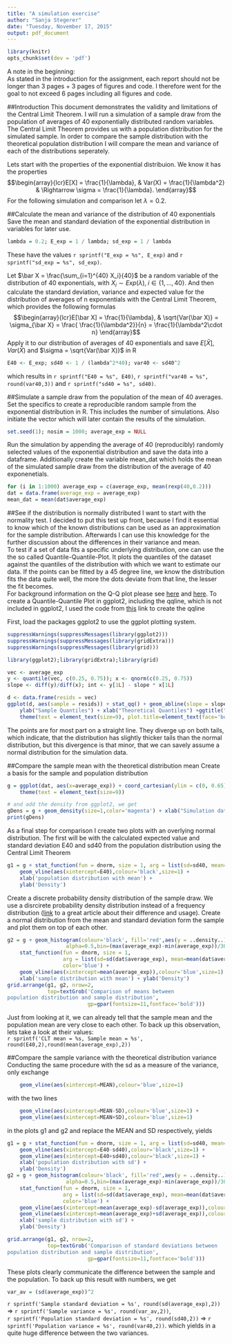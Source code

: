 ```yaml
---
title: "A simulation exercise"
author: "Sanja Stegerer"
date: "Tuesday, November 17, 2015"
output: pdf_document
---
```

```r
library(knitr)
opts_chunk$set(dev = 'pdf')
```
A note in the beginning:   
As stated in the introduction for the assignment, each report should not be longer than 3 pages + 3 pages of figures and code. I therefore went for the goal to not exceed 6 pages including all figures and code.    

##Introduction
This document demonstrates the validity and limitations of the Central Limit Theorem. I will run a simulation of a sample draw from the population of averages of 40 exponentially distributed random variables. The Central Limit Theorem provides us with a population distribution for the simulated sample. In order to compare the sample distribution with the theoretical population distribution I will compare the mean and variance of each of the distributions seperately. 

Lets start with the properties of the exponential distribuion. We know it has the properties
$$\begin{array}{lcr}E[X] = \frac{1}{\lambda}, & 
Var(X) = \frac{1}{\lambda^2} &
\Rightarrow \sigma = \frac{1}{\lambda}.
\end{array}$$ 
For the following simulation and comparison let $\lambda=0.2$.

##Calculate the mean and variance of the distribution of 40 exponentials
Save the mean and standard deviation of the exponential distribution in variables for later use.
```r
lambda = 0.2; E_exp = 1 / lambda; sd_exp = 1 / lambda
```
These have the values `r sprintf("E_exp = %s", E_exp)` and `r sprintf("sd_exp = %s", sd_exp)`.  

Let $\bar X = \frac{\sum_{i=1}^{40} X_i}{40}$ be a random variable of the distribution of 40 exponentials, with $X_i \sim Exp(\lambda), \; i \in \{1, \dots, 40\}$. And then calculate the standard deviation, variance and expected value for the distribution of averages of n exponentials with the Central Limit Theorem, which provides the following formulas  
$$\begin{array}{lcr}E[\bar X] = \frac{1}{\lambda}, &
\sqrt{Var(\bar X)} = \sigma_{\bar X} = \frac{ \frac{1}{\lambda^2}}{n} = \frac{1}{\lambda^2\cdot n}
\end{array}$$ 
Apply it to our distribution of averages of 40 exponentials and save $E[\bar X], Var(\bar X)$ and $\sigma = \sqrt{Var(\bar X)}$ in R
```r
E40 <- E_exp; sd40 <- 1 / (lambda^2*40); var40 <- sd40^2
```
which results in `r sprintf("E40 = %s", E40)`, `r sprintf("var40 = %s", round(var40,3))` and `r sprintf("sd40 = %s", sd40)`.  

##Simulate a sample draw from the population of the mean of 40 averages. 
Set the specifics to create a reproducible random sample from the exponential distribution in R. This includes the number of simulations. Also initiate the vector which will later contain the results of the simulation. 
```r
set.seed(1); nosim = 1000; average_exp = NULL
```
Run the simulation by appending the average of 40 (reproducibly) randomly selected values of the exponential distribution and save the data into a dataframe. Additionally create the variable mean_dat which holds the mean of the simulated sample draw from the distribution of the average of 40 exponenetials.  
```r
for (i in 1:1000) average_exp = c(average_exp, mean(rexp(40,0.2)))
dat = data.frame(average_exp = average_exp)
mean_dat = mean(dat$average_exp)
```

##See if the distribution is normally distributed
I want to start with the normality test. I decided to put this test up front, because I find it essential to know which of the known distributions can be used as an approximation for the sample distribution. Afterwards I can use this knowledge for the further discussion about the differences in their variance and mean.   
To test if a set of data fits a specific underlying distribution, one can use the the so called Quantile-Quantile-Plot. It plots the quantiles of the dataset against the quantiles of the distribution with which we want to estimate our data. If the points can be fitted by a 45 degree line, we know the distribution fits the data quite well, the more the dots deviate from that line, the lesser the fit becomes.  
For background information on the Q-Q plot please see [here](https://en.wikipedia.org/wiki/Q%E2%80%93Q_plot) and [here](http://emp.byui.edu/BrownD/Stats-intro/dscrptv/graphs/qq-plot_egs.htm).
To create a Quantile-Quantile Plot in ggplot2, including the qqline, which is not included in ggplot2, I used the code from [this](https://gist.github.com/meren/4485081) link to create the qqline

First, load the packages ggplot2 to use the ggplot plotting system.
```r
suppressWarnings(suppressMessages(library(ggplot2)))
suppressWarnings(suppressMessages(library(gridExtra)))
suppressWarnings(suppressMessages(library(grid)))
```
```r
library(ggplot2);library(gridExtra);library(grid)
```
```r
vec <- average_exp 
y <- quantile(vec, c(0.25, 0.75)); x <- qnorm(c(0.25, 0.75))
slope <- diff(y)/diff(x); int <- y[1L] - slope * x[1L]

d <- data.frame(resids = vec)
ggplot(d, aes(sample = resids)) + stat_qq() + geom_abline(slope = slope, intercept = int) +
    ylab("Sample Quantiles") + xlab("Theoretical Quantiles") +ggtitle("Normal Q-Q-Plot") +
    theme(text = element_text(size=9), plot.title=element_text(face='bold'))
```
The points are for most part on a straight line. They diverge up on both tails, which indicate, that the distribution has slightly thicker tails than the normal distribution, but this divergence is that minor, that we can savely assume a normal distribution for the simulation data. 

##Compare the sample mean with the theoretical distribution mean
Create a basis for the sample and population distribution  
```r
g = ggplot(dat, aes(x=average_exp)) + coord_cartesian(ylim = c(0, 0.65), xlim = c(2.5,8)) +
    theme(text = element_text(size=9))
```
```r
# and add the density from ggplot2, we get   
gDens = g + geom_density(size=1,color='magenta') + xlab("Simulation data, custom ")
print(gDens)
```
As a final step for comparison I create two plots with an overlying normal distribution. The first will be with the calculated expected value and standard deviation E40 and sd40 from the population distribution using the Central Limit Theorem 
```r
g1 = g + stat_function(fun = dnorm, size = 1, arg = list(sd=sd40, mean=E40)) +
    geom_vline(aes(xintercept=E40),colour='black',size=1) +
    xlab('population distribution with mean') +
    ylab('Density')
```
Create a discrete probability density distribution of the sample draw. We use a disrcirete probability density distribution instead of a frequency distribution ([link](https://plot.ly/histogram/) to a great article about their difference and usage). Create a normal distribution from the mean and standard deviation form the sample and plot them on top of each other.
```r
g2 = g + geom_histogram(colour='black', fill='red',aes(y = ..density..), 
                   alpha=0.5,bin=(max(average_exp)-min(average_exp))/30) +   
    stat_function(fun = dnorm, size = 1, 
                  arg = list(sd=sd(dat$average_exp), mean=mean(dat$average_exp)), 
                  color='blue') + 
    geom_vline(aes(xintercept=mean(average_exp)),colour='blue',size=1) +
    xlab('sample distribution with mean') + ylab('Density')
grid.arrange(g1, g2, nrow=2, 
             top=textGrob('Comparison of means between 
population distribution and sample distribution',
                          gp=gpar(fontsize=11,fontface='bold')))
```
Just from looking at it, we can already tell that the sample mean and the population mean are very close to each other. To back up this observation, lets take a look at their values:   
`r sprintf('CLT mean = %s, Sample mean = %s', round(E40,2),round(mean(average_exp),2))` 

##Compare the sample variance with the theoretical distribution variance
Conducting the same procedure with the sd as a measure of the variance, only exchange 
```r
    geom_vline(aes(xintercept=MEAN),colour='blue',size=1)
```
with the two lines 
```r
    geom_vline(aes(xintercept=MEAN-SD),colour='blue',size=1) +
    geom_vline(aes(xintercept=MEAN+SD),colour='blue',size=1) 
```
in the plots g1 and g2 and replace the MEAN and SD respectively, yields  
```r
g1 = g + stat_function(fun = dnorm, size = 1, arg = list(sd=sd40, mean=E40)) +
    geom_vline(aes(xintercept=E40-sd40),colour='black',size=1) +
    geom_vline(aes(xintercept=E40+sd40),colour='black',size=1) +
    xlab('population distribution with sd') +
    ylab('Density')
g2 = g + geom_histogram(colour='black', fill='red',aes(y = ..density..), 
                   alpha=0.5,bin=(max(average_exp)-min(average_exp))/30) +   
    stat_function(fun = dnorm, size = 1, 
                  arg = list(sd=sd(dat$average_exp), mean=mean(dat$average_exp)), 
                  color='blue') + 
    geom_vline(aes(xintercept=mean(average_exp)-sd(average_exp)),colour='blue',size=1) +
    geom_vline(aes(xintercept=mean(average_exp)+sd(average_exp)),colour='blue',size=1) +    
    xlab('sample distribution with sd') +
    ylab('Density')

grid.arrange(g1, g2, nrow=2, 
             top=textGrob('Comparison of standard deviations between 
population distribution and sample distribution',
                          gp=gpar(fontsize=11,fontface='bold')))
```
These plots clearly communicate the difference between the sample and the population. To back up this result with numbers, we get
```r
var_av = (sd(average_exp))^2
```
`r sprintf('Sample standard deviation = %s', round(sd(average_exp),2))` $\Rightarrow$ `r sprintf('Sample variance = %s', round(var_av,2))`,   
`r sprintf('Population standard deviation = %s', round(sd40,2))` $\Rightarrow$ `r sprintf('Population variance = %s', round(var40,2))`.
which yields in a quite huge difference between the two variances. 


